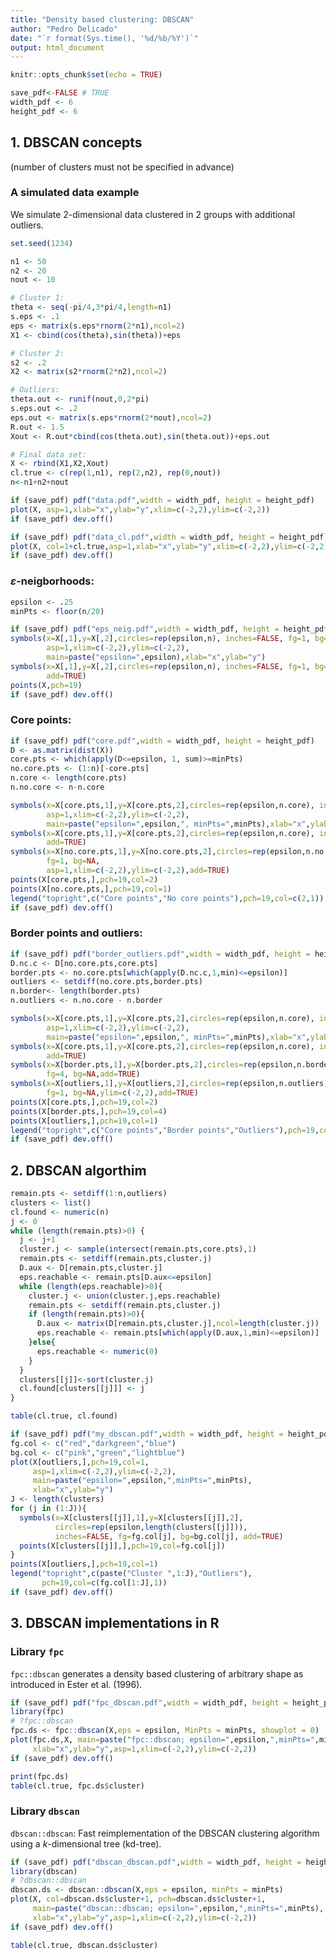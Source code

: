 ---
title: "Density based clustering: DBSCAN"
author: "Pedro Delicado"
date: "`r format(Sys.time(), '%d/%b/%Y')`"
output: html_document
---

```{r setup, include=FALSE}
knitr::opts_chunk$set(echo = TRUE)
```

```{r global_values}
save_pdf<-FALSE # TRUE
width_pdf <- 6
height_pdf <- 6
```

## 1. DBSCAN concepts

(number of clusters must not be specified in advance)

### A simulated data example
We simulate 2-dimensional data clustered in 2 groups with additional outliers.

```{r}
set.seed(1234)

n1 <- 50
n2 <- 20
nout <- 10

# Cluster 1: 
theta <- seq(-pi/4,3*pi/4,length=n1)
s.eps <- .1
eps <- matrix(s.eps*rnorm(2*n1),ncol=2)
X1 <- cbind(cos(theta),sin(theta))+eps

# Cluster 2:
s2 <- .2
X2 <- matrix(s2*rnorm(2*n2),ncol=2)

# Outliers:
theta.out <- runif(nout,0,2*pi)
s.eps.out <- .2
eps.out <- matrix(s.eps*rnorm(2*nout),ncol=2)
R.out <- 1.5
Xout <- R.out*cbind(cos(theta.out),sin(theta.out))+eps.out

# Final data set:
X <- rbind(X1,X2,Xout)
cl.true <- c(rep(1,n1), rep(2,n2), rep(0,nout))
n<-n1+n2+nout
```

```{r,fig.asp=1,fig.width=6}
if (save_pdf) pdf("data.pdf",width = width_pdf, height = height_pdf)
plot(X, asp=1,xlab="x",ylab="y",xlim=c(-2,2),ylim=c(-2,2))
if (save_pdf) dev.off()
```

```{r,fig.asp=1,fig.width=6}
if (save_pdf) pdf("data_cl.pdf",width = width_pdf, height = height_pdf)
plot(X, col=1+cl.true,asp=1,xlab="x",ylab="y",xlim=c(-2,2),ylim=c(-2,2))
if (save_pdf) dev.off()
```


### $\varepsilon$-neigborhoods:

```{r}
epsilon <- .25
minPts <- floor(n/20)
```


```{r,fig.asp=1,fig.width=6}
if (save_pdf) pdf("eps_neig.pdf",width = width_pdf, height = height_pdf)
symbols(x=X[,1],y=X[,2],circles=rep(epsilon,n), inches=FALSE, fg=1, bg=8, 
        asp=1,xlim=c(-2,2),ylim=c(-2,2),
        main=paste("epsilon=",epsilon),xlab="x",ylab="y")
symbols(x=X[,1],y=X[,2],circles=rep(epsilon,n), inches=FALSE, fg=1, bg=NA,
        add=TRUE)
points(X,pch=19)
if (save_pdf) dev.off()
```

### Core points: 

```{r,fig.asp=1,fig.width=6} 
if (save_pdf) pdf("core.pdf",width = width_pdf, height = height_pdf)
D <- as.matrix(dist(X))
core.pts <- which(apply(D<=epsilon, 1, sum)>=minPts)
no.core.pts <- (1:n)[-core.pts]
n.core <- length(core.pts)
n.no.core <- n-n.core

symbols(x=X[core.pts,1],y=X[core.pts,2],circles=rep(epsilon,n.core), inches=FALSE, fg=2, bg="pink",
        asp=1,xlim=c(-2,2),ylim=c(-2,2),
        main=paste("epsilon=",epsilon,", minPts=",minPts),xlab="x",ylab="y")
symbols(x=X[core.pts,1],y=X[core.pts,2],circles=rep(epsilon,n.core), inches=FALSE, fg=2, bg=NA,
        add=TRUE)
symbols(x=X[no.core.pts,1],y=X[no.core.pts,2],circles=rep(epsilon,n.no.core), inches=FALSE, 
        fg=1, bg=NA,
        asp=1,xlim=c(-2,2),ylim=c(-2,2),add=TRUE)
points(X[core.pts,],pch=19,col=2)
points(X[no.core.pts,],pch=19,col=1)
legend("topright",c("Core points","No core points"),pch=19,col=c(2,1))
if (save_pdf) dev.off()
```

### Border points and outliers: 

```{r,fig.asp=1,fig.width=6}
if (save_pdf) pdf("border_outliers.pdf",width = width_pdf, height = height_pdf)
D.nc.c <- D[no.core.pts,core.pts]
border.pts <- no.core.pts[which(apply(D.nc.c,1,min)<=epsilon)]
outliers <- setdiff(no.core.pts,border.pts)
n.border<- length(border.pts)
n.outliers <- n.no.core - n.border

symbols(x=X[core.pts,1],y=X[core.pts,2],circles=rep(epsilon,n.core), inches=FALSE, fg=2, bg="pink",
        asp=1,xlim=c(-2,2),ylim=c(-2,2),
        main=paste("epsilon=",epsilon,", minPts=",minPts),xlab="x",ylab="y")
symbols(x=X[core.pts,1],y=X[core.pts,2],circles=rep(epsilon,n.core), inches=FALSE, fg=2, bg=NA,
        add=TRUE)
symbols(x=X[border.pts,1],y=X[border.pts,2],circles=rep(epsilon,n.border), inches=FALSE, 
        fg=4, bg=NA,add=TRUE)
symbols(x=X[outliers,1],y=X[outliers,2],circles=rep(epsilon,n.outliers), inches=FALSE, 
        fg=1, bg=NA,ylim=c(-2,2),add=TRUE)
points(X[core.pts,],pch=19,col=2)
points(X[border.pts,],pch=19,col=4)
points(X[outliers,],pch=19,col=1)
legend("topright",c("Core points","Border points","Outliers"),pch=19,col=c(2,4,1))
if (save_pdf) dev.off()
```

## 2. DBSCAN algorthim

```{r}
remain.pts <- setdiff(1:n,outliers)
clusters <- list()
cl.found <- numeric(n)
j <- 0
while (length(remain.pts)>0) {
  j <- j+1
  cluster.j <- sample(intersect(remain.pts,core.pts),1)
  remain.pts <- setdiff(remain.pts,cluster.j)
  D.aux <- D[remain.pts,cluster.j]
  eps.reachable <- remain.pts[D.aux<=epsilon]
  while (length(eps.reachable)>0){
    cluster.j <- union(cluster.j,eps.reachable)
    remain.pts <- setdiff(remain.pts,cluster.j)
    if (length(remain.pts)>0){
      D.aux <- matrix(D[remain.pts,cluster.j],ncol=length(cluster.j))
      eps.reachable <- remain.pts[which(apply(D.aux,1,min)<=epsilon)]
    }else{
      eps.reachable <- numeric(0)
    }
  }
  clusters[[j]]<-sort(cluster.j)
  cl.found[clusters[[j]]] <- j
}

table(cl.true, cl.found)
``` 

```{r,fig.asp=1,fig.width=6}
if (save_pdf) pdf("my_dbscan.pdf",width = width_pdf, height = height_pdf)
fg.col <- c("red","darkgreen","blue")
bg.col <- c("pink","green","lightblue")
plot(X[outliers,],pch=19,col=1,
     asp=1,xlim=c(-2,2),ylim=c(-2,2),
     main=paste("epsilon=",epsilon,",minPts=",minPts),
     xlab="x",ylab="y")
J <- length(clusters)
for (j in (1:J)){
  symbols(x=X[clusters[[j]],1],y=X[clusters[[j]],2],
          circles=rep(epsilon,length(clusters[[j]])), 
          inches=FALSE, fg=fg.col[j], bg=bg.col[j], add=TRUE)
  points(X[clusters[[j]],],pch=19,col=fg.col[j])
}
points(X[outliers,],pch=19,col=1)
legend("topright",c(paste("Cluster ",1:J),"Outliers"),
       pch=19,col=c(fg.col[1:J],1))
if (save_pdf) dev.off()
```

## 3. DBSCAN implementations in R

### Library `fpc`

`fpc::dbscan` generates a density based clustering of arbitrary shape as introduced in Ester et al. (1996).

```{r,fig.asp=1,fig.width=6}
if (save_pdf) pdf("fpc_dbscan.pdf",width = width_pdf, height = height_pdf)
library(fpc)
# ?fpc::dbscan
fpc.ds <- fpc::dbscan(X,eps = epsilon, MinPts = minPts, showplot = 0)
plot(fpc.ds,X, main=paste("fpc::dbscan; epsilon=",epsilon,",minPts=",minPts),
     xlab="x",ylab="y",asp=1,xlim=c(-2,2),ylim=c(-2,2))
if (save_pdf) dev.off()
```

```{r}
print(fpc.ds)
table(cl.true, fpc.ds$cluster)
```

### Library `dbscan`

`dbscan::dbscan`: Fast reimplementation of the DBSCAN clustering algorithm using a $k$-dimensional tree (kd-tree).

```{r,fig.asp=1,fig.width=6}
if (save_pdf) pdf("dbscan_dbscan.pdf",width = width_pdf, height = height_pdf)
library(dbscan)
# ?dbscan::dbscan
dbscan.ds <- dbscan::dbscan(X,eps = epsilon, minPts = minPts)
plot(X, col=dbscan.ds$cluster+1, pch=dbscan.ds$cluster+1, 
     main=paste("dbscan::dbscan; epsilon=",epsilon,",minPts=",minPts),
     xlab="x",ylab="y",asp=1,xlim=c(-2,2),ylim=c(-2,2))
if (save_pdf) dev.off()
```

```{r}
table(cl.true, dbscan.ds$cluster)
```